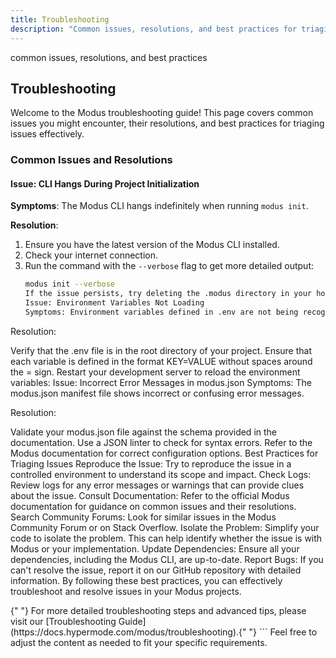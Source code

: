 ```yaml
---
title: Troubleshooting
description: "Common issues, resolutions, and best practices for triaging issues in Modus."
---
```


<Warning>common issues, resolutions, and best practices</Warning>

## Troubleshooting

Welcome to the Modus troubleshooting guide! This page covers common issues you might encounter, their resolutions, and best practices for triaging issues effectively.

### Common Issues and Resolutions

#### Issue: CLI Hangs During Project Initialization

**Symptoms**: The Modus CLI hangs indefinitely when running `modus init`.

**Resolution**:

1. Ensure you have the latest version of the Modus CLI installed.
2. Check your internet connection.
3. Run the command with the `--verbose` flag to get more detailed output:
   ```sh
   modus init --verbose
   If the issue persists, try deleting the .modus directory in your home folder and re-running the command.
   Issue: Environment Variables Not Loading
   Symptoms: Environment variables defined in .env are not being recognized by your Modus functions.
   ```

Resolution:

Verify that the .env file is in the root directory of your project.
Ensure that each variable is defined in the format KEY=VALUE without spaces around the = sign.
Restart your development server to reload the environment variables:
Issue: Incorrect Error Messages in modus.json
Symptoms: The modus.json manifest file shows incorrect or confusing error messages.

Resolution:

Validate your modus.json file against the schema provided in the documentation.
Use a JSON linter to check for syntax errors.
Refer to the Modus documentation for correct configuration options.
Best Practices for Triaging Issues
Reproduce the Issue: Try to reproduce the issue in a controlled environment to understand its scope and impact.
Check Logs: Review logs for any error messages or warnings that can provide clues about the issue.
Consult Documentation: Refer to the official Modus documentation for guidance on common issues and their resolutions.
Search Community Forums: Look for similar issues in the Modus Community Forum or on Stack Overflow.
Isolate the Problem: Simplify your code to isolate the problem. This can help identify whether the issue is with Modus or your implementation.
Update Dependencies: Ensure all your dependencies, including the Modus CLI, are up-to-date.
Report Bugs: If you can't resolve the issue, report it on our GitHub repository with detailed information.
By following these best practices, you can effectively troubleshoot and resolve issues in your Modus projects.

<Note>
  {" "}
  For more detailed troubleshooting steps and advanced tips, please visit our
  [Troubleshooting Guide](https://docs.hypermode.com/modus/troubleshooting).{" "}
</Note> ``` Feel free to adjust the content as needed to fit your specific
requirements.

